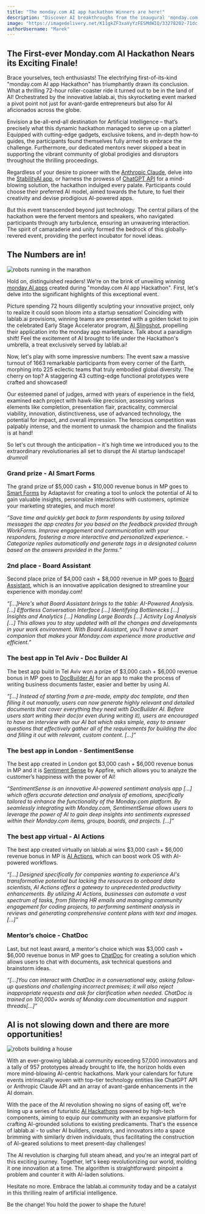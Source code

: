 ```yaml
---
title: "The monday.com AI app hackathon Winners are here!"
description: "Discover AI breakthroughs from the inaugural 'monday.com AI Hackathon'. Celebrate global innovators using StabilityAI, Anthropic Claude, and ChatGPT API solutions."
image: "https://imagedelivery.net/K11gkZF3xaVyYzFESMdWIQ/33278202-71dc-4ee7-1d67-bf0b22451d00/full"
authorUsername: "Marek"
---
```


## The First-ever Monday.com AI Hackathon Nears its Exciting Finale!

Brace yourselves, tech enthusiasts! The electrifying first-of-its-kind "monday.com AI app Hackathon" has triumphantly drawn its conclusion. What a thrilling 72-hour roller-coaster ride it turned out to be in the land of AI! Orchestrated by the innovative lablab.ai, this skyrocketing event marked a pivot point not just for avant-garde entrepreneurs but also for AI aficionados across the globe.

Envision a be-all-end-all destination for Artificial Intelligence – that’s precisely what this dynamic hackathon managed to serve up on a platter! Equipped with cutting-edge gadgets, exclusive tokens, and in-depth how-to guides, the participants found themselves fully armed to embrace the challenge. Furthermore, our dedicated mentors never skipped a beat in supporting the vibrant community of global prodigies and disruptors throughout the thrilling proceedings. 

Regardless of your desire to pioneer with the [Anthropic Claude](https://lablab.ai/tech/anthropic/claude), delve into the [StabilityAI app](https://lablab.ai/apps/tech/stable-diffusion), or harness the prowess of [ChatGPT API](https://lablab.ai/tech/openai/chatgpt) for a mind-blowing solution, the hackathon indulged every palate. Participants could choose their preferred AI model, aimed towards the future, to fuel their creativity and devise prodigious AI-powered apps.

But this event transcended beyond just technology. The central pillars of the hackathon were the fervent mentors and speakers, who navigated participants through any turbulence, ensuring an unwavering interaction. The spirit of camaraderie and unity formed the bedrock of this globally-revered event, providing the perfect incubator for novel ideas.


## The Numbers are in!

<Img src="https://imagedelivery.net/K11gkZF3xaVyYzFESMdWIQ/6ab8f070-f41d-4094-ca46-a8fb5c9a9b00/full" alt="robots running in the marathon" />

Hold on, distinguished readers! We're on the brink of unveiling winning [monday AI apps](https://lablab.ai/apps/tech/monday/mondaycom) created during "monday.com AI app Hackathon". First, let's delve into the significant highlights of this exceptional event.

Picture spending 72 hours diligently sculpting your innovative project, only to realize it could soon bloom into a startup sensation! Coinciding with lablab.ai provisions, winning teams are presented with a golden ticket to join the celebrated Early Stage Accelerator program, [AI Slingshot](https://lablab.ai/blog/giving-voice-to-the-community-new-features-on-lablabai), propelling their application into the monday app marketplace. Talk about a paradigm shift! Feel the excitement of AI brought to life under the Hackathon's umbrella, a treat exclusively served by lablab.ai!

Now, let's play with some impressive numbers: The event saw a massive turnout of 1663 remarkable participants from every corner of the Earth, morphing into 225 eclectic teams that truly embodied global diversity. The cherry on top? A staggering 43 cutting-edge functional prototypes were crafted and showcased!

Our esteemed panel of judges, armed with years of experience in the field, examined each project with hawk-like precision, assessing various elements like completion, presentation flair, practicality, commercial viability, innovation, distinctiveness, use of advanced technology, the potential for impact, and overall impression. The ferocious competition was palpably intense, and the moment to unmask the champion and the finalists is at hand!

So let's cut through the anticipation – it's high time we introduced you to the extraordinary revolutionaries all set to disrupt the AI startup landscape! *drumroll*


### Grand prize - AI Smart Forms

The grand prize of $5,000 cash + $10,000 revenue bonus in MP goes to [Smart Forms](https://lablab.ai/event/monday-ai-app-hackathon/adaptavist-apps/ai-smart-forms) by Adaptavist for creating a tool to unlock the potential of AI to gain valuable insights, personalize interactions with customers, optimize your marketing strategies, and much more!

_“Save time and quickly get back to form respondents by using tailored messages the app creates for you based on the feedback provided through WorkForms. Improve engagement and communication with your responders, fostering a more interactive and personalized experience. - Categorize replies automatically and generate tags in a designated column based on the answers provided in the forms.”_


### 2nd place - Board Assistant

Second place prize of  $4,000 cash + $8,000 revenue in MP goes to [Board Assistant](https://lablab.ai/event/monday-ai-app-hackathon/israel-ca/board-assistant), which is an innovative application designed to streamline your experience with monday.com!

_“[...]Here's what Board Assistant brings to the table: AI-Powered Analysis.[...] Effortless Conversation Interface [...] Identifying Bottlenecks [...] Insights and Analytics [...] Handling Large Boards [...] Activity Log Analysis [...] This allows you to stay updated with all the changes and developments in your work environment. With Board Assistant, you'll have a smart companion that makes your Monday.com experience more productive and efficient.”_


### The best app in Tel Aviv - Doc Builder AI

The best app build in Tel Aviv won a prize of $3,000 cash + $6,000 revenue bonus in MP goes to [DocBuilder AI](https://lablab.ai/event/monday-ai-app-hackathon/alayof-digital/docbuilder-ai) for an app to make the process of writing business documents faster, easier and better by using AI.

_“[...] Instead of starting from a pre-made, empty doc template, and then filling it out manually, users can now generate highly relevant and detailed documents that cover everything they need with DocBuilder AI. Before users start writing their doc(or even during writing it), users are encouraged to have an interview with our AI bot which asks simple, easy to answer questions that effectively gather all of the requirements for building the doc and filling it out with relevant, custom content. [...]”_


### The best app in London - SentimentSense

The best app created in London got $3,000 cash + $6,000 revenue bonus in MP and it is [Sentiment Sense](https://lablab.ai/event/monday-ai-app-hackathon/appfire-team/sentimentsense-ai) by Appfire, which allows you to analyze the customer’s happiness with the power of AI!

_“SentimentSense is an innovative AI-powered sentiment analysis app [...] which offers accurate detection and analysis of emotions, specifically tailored to enhance the functionality of the Monday.com platform. By seamlessly integrating with Monday.com, SentimentSense allows users to leverage the power of AI to gain deep insights into sentiments expressed within their Monday.com items, groups, boards, and projects. [...]”_


### The best app virtual - AI Actions

The best app created virtually on lablab.ai wins $3,000 cash + $6,000 revenue bonus in MP is [AI Actions](https://lablab.ai/event/monday-ai-app-hackathon/actions/ai-actions), which can boost work OS with AI-powered workflows.

_“[...] Designed specifically for companies wanting to experience AI's transformative potential but lacking the resources to onboard data scientists, AI Actions offers a gateway to unprecedented productivity enhancements. By utilizing AI Actions, businesses can automate a vast spectrum of tasks, from filtering HR emails and managing community engagement for coding projects, to performing sentiment analysis in reviews and generating comprehensive content plans with text and images. [...]”_


### Mentor’s choice - ChatDoc

Last, but not least award, a mentor's choice which was $3,000 cash + $6,000 revenue bonus in MP goes to [ChatDoc](https://lablab.ai/event/monday-ai-app-hackathon/tuesday/chatdoc) for creating a solution which allows users to chat with documents, ask technical questions and brainstorm ideas.

_“[...]You can interact with ChatDoc in a conversational way, asking follow-up questions and challenging incorrect premises; it will also reject inappropriate requests and ask for clarification when needed. ChatDoc is trained on 100,000+ words of Monday.com documentation and support threads[...]”_


## AI is not slowing down and there are more opportunities!

<Img src="https://imagedelivery.net/K11gkZF3xaVyYzFESMdWIQ/8fc9d684-7ae6-4b06-fa19-4a51c871a700/full" alt="robots building a house" />

With an ever-growing lablab.ai community exceeding 57,000 innovators and a tally of 957 prototypes already brought to life, the horizon holds even more mind-blowing AI-centric hackathons. Mark your calendars for future events intrinsically woven with top-tier technology entities like ChatGPT API or Anthropic Claude API and an array of avant-garde enhancements in the AI domain.

With the pace of the AI revolution showing no signs of easing off, we're lining up a series of futuristic [AI Hackathons](https://lablab.ai/event) powered by high-tech components, aiming to equip our community with an expansive platform for crafting AI-grounded solutions to existing predicaments. That's the essence of lablab.ai - to usher AI builders, creators, and innovators into a space brimming with similarly driven individuals, thus facilitating the construction of AI-geared solutions to meet present-day challenges!

The AI revolution is charging full steam ahead, and you're an integral part of this exciting journey. Together, let's keep revolutionizing our world, molding it one innovation at a time. The algorithm is straightforward: pinpoint a problem and counter it with AI-laden solutions.

Hesitate no more. Embrace the lablab.ai community today and be a catalyst in this thrilling realm of artificial intelligence.

Be the change! You hold the power to shape the future!
